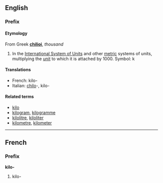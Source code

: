 ==English==
===Prefix===
====Etymology====
From Greek '''[[chilioi]]''', ''thousand''

#In the [[International System of Units]] and other [[metric]] systems of units, multiplying the [[unit]] to which it is attached by 1000. Symbol: k

====Translations====
*French: kilo-
*Italian: [[chilo]]-, kilo-

====Related terms====
*[[kilo]]
*[[kilogram]], [[kilogramme]]
*[[kilolitre]], [[kiloliter]]
*[[kilometre]], [[kilometer]]

----
==French==
===Prefix===
'''kilo-'''

#kilo-